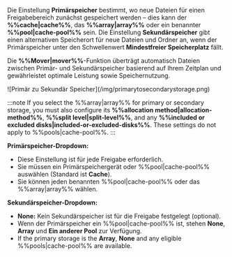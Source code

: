 Die Einstellung **Primärspeicher** bestimmt, wo neue Dateien für einen Freigabebereich zunächst gespeichert werden – dies kann der **%%cache|cache%%**, das **%%array|array%%** oder ein benannter **%%pool|cache-pool%%** sein. Die Einstellung **Sekundärspeicher** gibt einen alternativen Speicherort für neue Dateien und Ordner an, wenn der Primärspeicher unter den Schwellenwert **Mindestfreier Speicherplatz** fällt.

Die **%%Mover|mover%%**-Funktion überträgt automatisch Dateien zwischen Primär- und Sekundärspeicher basierend auf Ihrem Zeitplan und gewährleistet optimale Leistung sowie Speichernutzung.

<div style={{ margin: 'auto', maxWidth: '312px', display: 'flex', flexDirection: 'column', alignItems: 'center' }}>
  ![Primär zu Sekundär Speicher](/img/primarytosecondarystorage.png)
</div>

:::note
If you select the %%array|array%% for primary or secondary storage, you must also configure its **%%allocation method|allocation-method%%**, **%%split level|split-level%%**, and any **%%included or excluded disks|included-or-excluded-disks%%**. These settings do not apply to %%pools|cache-pool%%.
:::

**Primärspeicher-Dropdown:**

- Diese Einstellung ist für jede Freigabe erforderlich.
- Sie müssen ein Primärspeichergerät oder %%pool|cache-pool%% auswählen (Standard ist **Cache**).
- Sie können jeden benannten %%pool|cache-pool%% oder das %%array|array%% wählen.

**Sekundärspeicher-Dropdown:**

- **None:** Kein Sekundärspeicher ist für die Freigabe festgelegt (optional).
- Wenn der Primärspeicher ein %%pool|cache-pool%% ist, stehen **None**, **Array** und **Ein anderer Pool** zur Verfügung.
- If the primary storage is the **Array**, **None** and any eligible %%pools|cache-pool%% are available.
